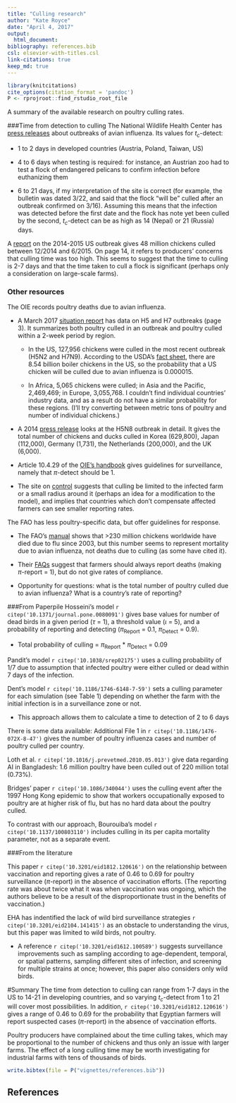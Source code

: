```yaml
---
title: "Culling research"
author: "Kate Royce"
date: "April 4, 2017"
output:
  html_document:
bibliography: references.bib
csl: elsevier-with-titles.csl
link-citations: true
keep_md: true
---
```


```r
library(knitcitations)
cite_options(citation_format = 'pandoc')
P <- rprojroot::find_rstudio_root_file
```

A summary of the available research on poultry culling rates.

###Time from detection to culling
The National Wildlife Health Center has [press releases](https://www.nwhc.usgs.gov/disease_information/avian_influenza/) about outbreaks of avian influenza. Its values for $t_c$-detect:

- 1 to 2 days in developed countries (Austria, Poland, Taiwan, US)

- 4 to 6 days when testing is required: for instance, an Austrian zoo had to test a flock of endangered pelicans to confirm infection before euthanizing them

- 6 to 21 days, if my interpretation of the site is correct (for example, the bulletin was dated 3/22, and said that the flock "will be" culled after an outbreak confirmed on 3/16). Assuming this means that the infection was detected before the first date and the flock has note yet been culled by the second, $t_c$-detect can be as high as 14 (Nepal) or 21 (Russia) days.

A [report](https://fas.org/sgp/crs/misc/R44114.pdf) on the 2014-2015 US outbreak gives 48 million chickens culled between 12/2014 and 6/2015. On page 14, it refers to producers' concerns that culling time was too high. This seems to suggest that the time to culling is 2-7 days and that the time taken to cull a flock is significant (perhaps only a consideration on large-scale farms).

### Other resources

The OIE records poultry deaths due to avian influenza.

* A March 2017 [situation report](http://www.oie.int/fileadmin/Home/eng/Animal_Health_in_the_World/docs/pdf/OIE_AI_situation_report/OIE_SituationReport__AI_3_28Mar2017.pdf) has data on H5 and H7 outbreaks (page 3). It summarizes both poultry culled in an outbreak and poultry culled within a 2-week period by region.

  + In the US, 127,956 chickens were culled in the most recent outbreak (H5N2 and H7N9). According to the USDA's [fact sheet](https://www.usda.gov/sites/default/files/documents/nass-poultry-stats-factsheet.pdf), there are 8.54 billion boiler chickens in the US, so the probability that a US chicken will be culled due to avian influenza is 0.000015.

  + In Africa, 5,065 chickens were culled; in Asia and the Pacific, 2,469,469; in Europe, 3,055,768. I couldn't find individual countries' industry data, and as a result do not have a similar probability for these regions. (I'll try converting between metric tons of poultry and number of individual chickens.)

* A 2014 [press release](http://www.oie.int/for-the-media/press-releases/detail/article/questions-and-answers-on-high-pathogenic-h5n8-avian-influenza-strain-update-27112014/) looks at the H5N8 outbreak in detail. It gives the total number of chickens and ducks culled in Korea (629,800), Japan (112,000), Germany (1,731), the Netherlands (200,000), and the UK (6,000).

* Article 10.4.29 of the [OIE's handbook](http://www.oie.int/index.php?id=169&L=0&htmfile=chapitre_avian_influenza_viruses.htm) gives guidelines for surveillance, namely that $\pi$-detect should be 1.

* The site on [control](http://www.oie.int/en/animal-health-in-the-world/web-portal-on-avian-influenza/early-detection-warning-diagnostic-confirmation/) suggests that culling be limited to the infected farm or a small radius around it (perhaps an idea for a modification to the model), and implies that countries which don't compensate affected farmers can see smaller reporting rates.

The FAO has less poultry-specific data, but offer guidelines for response.

- The FAO's [manual](http://www.fao.org/3/a-a1521e.pdf) shows that  >230 million chickens worldwide have died due to flu since 2003, but this number seems to represent mortality due to avian influenza, not deaths due to culling (as some  have cited it).

- Their [FAQs](http://www.fao.org/avianflu/en/qanda.html) suggest that farmers should always report deaths (making $\pi$-report = 1), but do not give rates of compliance.

- Opportunity for questions: what is the total number of poultry culled due to avian influenza? What is a country's rate of reporting?

###From Paperpile
Hosseini's model `r citep('10.1371/journal.pone.0080091')` gives base values for number of dead birds in a given period ($\tau$ = 1), a threshold value ($\iota$ = 5), and a probability of reporting and detecting ($\pi$~Report~ = 0.1, $\pi$~Detect~ = 0.9).

- Total probability of culling = $\pi$~Report~ * $\pi$~Detect~ = 0.09

Pandit's model `r citep('10.1038/srep02175')` uses a culling probability of 1/7 due to assumption that infected poultry were either culled or dead within 7 days of the infection. 

Dent's model `r citep('10.1186/1746-6148-7-59')` sets a culling parameter for each simulation (see Table 1) depending on whether the farm with the initial infection is in a surveillance zone or not.

- This approach allows them to calculate a time to detection of 2 to 6 days 

There is some data available: Additional File 1 in `r citep('10.1186/1476-072X-8-47')` gives the number of poultry influenza cases and number of poultry culled per country.

Loth et al. `r citep('10.1016/j.prevetmed.2010.05.013')` give data regarding AI in Bangladesh: 1.6 million poultry have been culled out of 220 million total (0.73%).

Bridges' paper `r citep('10.1086/340044')` uses the culling event after the 1997 Hong Kong epidemic to show that workers occupationally exposed to poultry are at higher risk of flu, but has no hard data about the poultry culled.

To contrast with our approach, Bourouiba's model `r citep('10.1137/100803110')` includes culling in its per capita mortality parameter, not as a separate event.

###From the literature

This paper `r citep('10.3201/eid1812.120616')` on the relationship between vaccination and reporting gives a rate of 0.46 to 0.69 for poultry surveillance ($\pi$-report) in the absence of vaccination efforts. (The reporting rate was about twice what it was when vaccination was ongoing, which the authors believe to be a result of the disproportionate trust in the benefits of vaccination.)

EHA has indentified the lack of wild bird surveillance strategies `r citep('10.3201/eid2104.141415')` as an obstacle to understanding the virus, but this paper was limited to wild birds, not poultry.

- A reference `r citep('10.3201/eid1612.100589')` suggests surveillance improvements such as sampling according to age-dependent, temporal, or spatial patterns, sampling different sites of infection, and screening for multiple strains at once; however, this paper also considers only wild birds.

#Summary 
The time from detection to culling can range from 1-7 days in the US to 14-21 in developing countries, and so varying $t_c$-detect from 1 to 21 will cover most possibilities. In addition, `r citep('10.3201/eid1812.120616')` gives a range of 0.46 to 0.69 for the probability that Egyptian farmers will report suspected cases ($\pi$-report) in the absence of vaccination efforts. 

Poultry producers have complained about the time culling takes, which may be proportional to the number of chickens and thus only an issue with larger farms. The effect of a long culling time may be worth investigating for industrial farms with tens of thousands of birds. 


```r
write.bibtex(file = P("vignettes/references.bib"))
```

## References

<div id="refs"></div>
